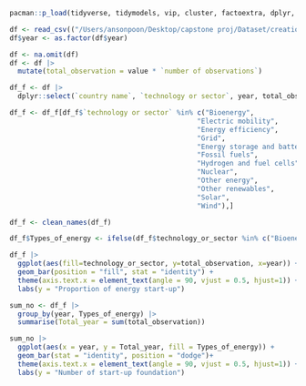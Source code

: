 ```r
pacman::p_load(tidyverse, tidymodels, vip, cluster, factoextra, dplyr, cluster)
```

```r
df <- read_csv(("/Users/ansonpoon/Desktop/capstone proj/Dataset/creation.csv"))
df$year <- as.factor(df$year)
```
```r
df <- na.omit(df)
df <- df |> 
  mutate(total_observation = value * `number of observations`)
```

```r
df_f <- df |> 
  dplyr::select(`country name`, `technology or sector`, year, total_observation)
```

```r
df_f <- df_f[df_f$`technology or sector` %in% c("Bioenergy", 
                                              "Electric mobility", 
                                              "Energy efficiency", 
                                              "Grid",
                                              "Energy storage and batteries", 
                                              "Fossil fuels",
                                              "Hydrogen and fuel cells",
                                              "Nuclear",
                                              "Other energy",
                                              "Other renewables",
                                              "Solar",
                                              "Wind"),]
```

```r
df_f <- clean_names(df_f)
```
```r
df_f$Types_of_energy <- ifelse(df_f$technology_or_sector %in% c("Bioenergy","Electric mobility", "Energy efficiency", "Energy storage and batteries", "Hydrogen and fuel cells", "Nuclear",  "Other renewables", "Solar", "Wind"), "clean_energy", "traditional energy")
```
```r
df_f |> 
  ggplot(aes(fill=technology_or_sector, y=total_observation, x=year)) +
  geom_bar(position = "fill", stat = "identity") +
  theme(axis.text.x = element_text(angle = 90, vjust = 0.5, hjust=1)) +
  labs(y = "Proportion of energy start-up")
```

```r
sum_no <- df_f |> 
  group_by(year, Types_of_energy) |> 
  summarise(Total_year = sum(total_observation))
```
```r
sum_no |> 
  ggplot(aes(x = year, y = Total_year, fill = Types_of_energy)) +
  geom_bar(stat = "identity", position = "dodge")+
  theme(axis.text.x = element_text(angle = 90, vjust = 0.5, hjust=1)) +
  labs(y = "Number of start-up foundation")
```




